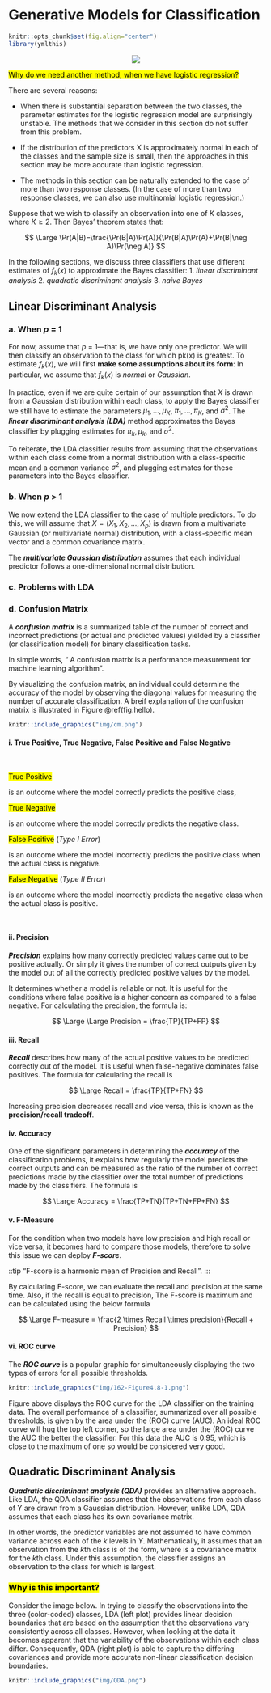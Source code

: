 # Generative Models for Classification

```r
knitr::opts_chunk$set(fig.align="center")
library(ymlthis)
```

<center>![](img/illos/03-gm.png)</center>

<mark class="quest">Why do we need another method, when we have logistic regression?</mark>

There are several reasons:

* When there is substantial separation between the two classes, the parameter estimates for the logistic regression model are surprisingly unstable. The methods that we consider in this section do not suffer from this problem.

* If the distribution of the predictors X is approximately normal in each of the classes and the sample size is small, then the approaches in this section may be more accurate than logistic regression.

* The methods in this section can be naturally extended to the case of more than two response classes. (In the case of more than two response classes, we can also use multinomial logistic regression.)

Suppose that we wish to classify an observation into one of $K$ classes, where $K ≥ 2$. Then Bayes’ theorem states that:

:::formula
$$
\Large \Pr(A|B)=\frac{\Pr(B|A)\Pr(A)}{\Pr(B|A)\Pr(A)+\Pr(B|\neg A)\Pr(\neg A)}
$$
:::

In the following sections, we discuss three classifiers that use different estimates of $f_k(x)$ to approximate the Bayes classifier: 
1. _linear discriminant analysis_ 
2. _quadratic discriminant analysis_
3. _naive Bayes_

## Linear Discriminant Analysis{#Linear-Discriminant-Analysis} 

### a. When $p$ = 1 {-}

For now, assume that $p$ = 1—that is, we have only one predictor. We will then classify an observation to the class for which pk(x) is greatest. To estimate $f_k(x)$, we will first **make some assumptions about its form**: In particular, we assume that $f_k(x)$ is _normal_ or _Gaussian_.

In practice, even if we are quite certain of our assumption that $X$ is drawn from a Gaussian distribution within each class, to apply the Bayes classifier we still have to estimate the parameters $\mu_1, . . . ,\mu_K$, $\pi_1, . . . ,\pi_K$, and $\sigma^2$. The _**linear discriminant analysis (LDA)**_ method approximates the Bayes classifier by plugging estimates for $\pi_k, \mu_k$, and $\sigma^2$.

To reiterate, the LDA classifier results from assuming that the observations within each class come from a normal distribution with a class-specific mean and a common variance $\sigma^2$, and plugging estimates for these parameters into the Bayes classifier.

### b. When $p$ > 1 {-}

We now extend the LDA classifier to the case of multiple predictors. To do this, we will assume that $X = (X_1,X_2, . . . ,X_p)$ is drawn from a multivariate Gaussian (or multivariate normal) distribution, with a class-specific mean vector and a common covariance matrix.

The _**multivariate Gaussian distribution**_ assumes that each individual predictor follows a one-dimensional normal distribution.

### c. Problems with LDA {-}


### d. Confusion Matrix {-}

A ***confusion matrix*** is a summarized table of the number of correct and incorrect predictions (or actual and predicted values) yielded by a classifier (or classification model) for binary classification tasks. 

:::tip
In simple words, “ A confusion matrix is a performance measurement for machine learning algorithm”.
:::

By visualizing the confusion matrix, an individual could determine the accuracy of the model by observing the diagonal values for measuring the number of accurate classification. A breif explanation of the confusion matrix is illustrated in Figure \@ref(fig:hello).

```r
knitr::include_graphics("img/cm.png")
```


#### i. True Positive, True Negative, False Positive and False Negative {-}

<br>

:::def
<div class="split">
<div class="split1">

<mark class="def">True Positive</mark>

is an outcome where the model correctly predicts the positive class, 

</div>

<div class="split2">

<mark class="def">True Negative</mark>

is an outcome where the model correctly predicts the negative class. 

</div>
</div>

<div class="split">
<div class="split1">

<mark class="def">False Positive</mark> (_Type I Error_) 

is an outcome where the model incorrectly predicts the positive class when the actual class is negative.

</div>

<div class="split2">

<mark class="def">False Negative</mark> (_Type II Error_) 

is an outcome where the model incorrectly predicts the negative class when the actual class is positive.

</div>
</div>
:::

</br>

#### ii. Precision {-}

***Precision*** explains how many correctly predicted values came out to be positive actually. Or simply it gives the number of correct outputs given by the model out of all the correctly predicted positive values by the model.

 
It determines whether a model is reliable or not. It is useful for the conditions where false positive is a higher concern as compared to a false negative. For calculating the precision, the formula is:

:::formula
$$
\Large \Large Precision = \frac{TP}{TP+FP}
$$
:::

#### iii. Recall {-}
 
***Recall*** describes how many of the actual positive values to be predicted correctly out of the model. It is useful when false-negative dominates false positives. The formula for calculating the recall is 

 
:::formula
$$
\Large Recall = \frac{TP}{TP+FN}
$$
:::

:::hat
Increasing precision decreases recall and vice versa, this is known as the **precision/recall tradeoff**.
:::

#### iv. Accuracy {-}

One of the significant parameters in determining the ***accuracy*** of the classification problems, it explains how regularly the model predicts the correct outputs and can be measured as the ratio of the number of correct predictions made by the classifier over the total number of predictions made by the classifiers. The formula is

:::formula
$$
\Large Accuracy = \frac{TP+TN}{TP+TN+FP+FN}
$$
:::

#### v. F-Measure {-}

For the condition when two models have low precision and high recall or vice versa, it becomes hard to compare those models, therefore to solve this issue we can deploy ***F-score***. 

 
::tip
“F-score is a harmonic mean of Precision and Recall”.
:::
 

By calculating F-score, we can evaluate the recall and precision at the same time. Also, if the recall is equal to precision, The F-score is maximum and can be calculated using the below formula

:::formula
$$
\Large F-measure = \frac{2 \times Recall \times precision}{Recall + Precision}
$$
:::

#### vi. ROC curve {-}

The ***ROC curve*** is a popular graphic for simultaneously displaying the two types of errors for all possible thresholds.

```r
knitr::include_graphics("img/162-Figure4.8-1.png")
```

Figure above displays the ROC curve for the LDA classifier on the training data. The overall performance of a classifier, summarized over all possible thresholds, is given by the area under the (ROC) curve (AUC). An ideal ROC curve will hug the top left corner, so the large area under the (ROC) curve
the AUC the better the classifier. For this data the AUC is 0.95, which is close to the maximum of one so would be considered very good.

## Quadratic Discriminant Analysis{#QDA}

***Quadratic discriminant analysis (QDA)*** provides an alternative approach. Like LDA, the QDA classifier assumes that the observations from each class of Y are drawn from a Gaussian distribution. However, unlike LDA, QDA assumes that each class has its own covariance matrix. 

In other words, the predictor variables are not assumed to have common variance across each of the $k$ levels in $Y$. Mathematically, it assumes that an observation from the $k$th class is of the form, where is a covariance matrix for the $k$th class. Under this assumption, the classifier assigns an observation to the class for which is largest.

### <mark class="quest">Why is this important?</mark> {-}

Consider the image below. In trying to classify the observations into the three (color-coded) classes, LDA (left plot) provides linear decision boundaries that are based on the assumption that the observations vary consistently across all classes. However, when looking at the data it becomes apparent that the variability of the observations within each class differ. Consequently, QDA (right plot) is able to capture the differing covariances and provide more accurate non-linear classification decision boundaries.

```r
knitr::include_graphics("img/QDA.png")
```


